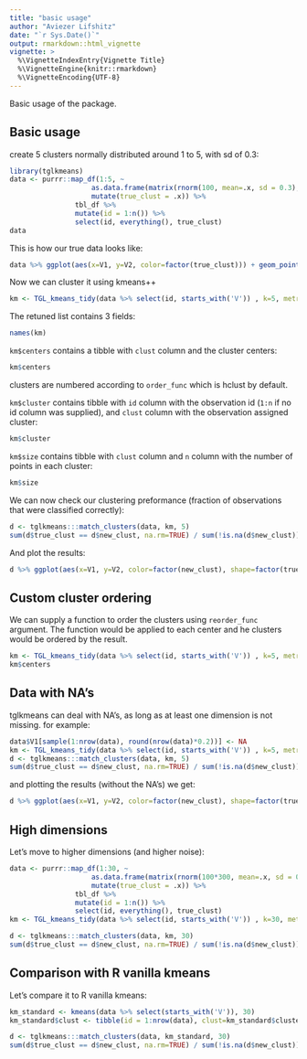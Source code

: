 ```yaml
---
title: "basic usage"
author: "Aviezer Lifshitz"
date: "`r Sys.Date()`"
output: rmarkdown::html_vignette
vignette: >
  %\VignetteIndexEntry{Vignette Title}
  %\VignetteEngine{knitr::rmarkdown}
  %\VignetteEncoding{UTF-8}
---
```


Basic usage of the package.


## Basic usage

create 5 clusters normally distributed around 1 to 5, with sd of 0.3:
```r
library(tglkmeans)
data <- purrr::map_df(1:5, ~ 
					as.data.frame(matrix(rnorm(100, mean=.x, sd = 0.3), ncol = 2)) %>%
					mutate(true_clust = .x)) %>% 
				tbl_df %>% 
				mutate(id = 1:n()) %>%
				select(id, everything(), true_clust)
data
```

This is how our true data looks like:

```r
data %>% ggplot(aes(x=V1, y=V2, color=factor(true_clust))) + geom_point() + scale_color_discrete(name='true cluster')
```

Now we can cluster it using kmeans++
```r
km <- TGL_kmeans_tidy(data %>% select(id, starts_with('V')) , k=5, metric='euclid', verbose=TRUE)
```
The retuned list contains 3 fields:
```r
names(km)
```

`km$centers` contains a tibble with `clust` column and the cluster centers:
```r
km$centers
```
clusters are numbered according to `order_func` which is hclust by default. 

`km$cluster` contains tibble with `id` column with the observation id (`1:n` if no id column was supplied), and `clust` column with the observation assigned cluster:
```r
km$cluster
```

`km$size` contains tibble with `clust` column and `n` column with the number of points in each cluster:
```r
km$size
```

We can now check our clustering preformance (fraction of observations that were classified correctly):
```r
d <- tglkmeans:::match_clusters(data, km, 5)
sum(d$true_clust == d$new_clust, na.rm=TRUE) / sum(!is.na(d$new_clust))
```

And plot the results:
```r
d %>% ggplot(aes(x=V1, y=V2, color=factor(new_clust), shape=factor(true_clust))) + geom_point() + scale_color_discrete(name='cluster') + scale_shape_discrete(name='true cluster')
```
## Custom cluster ordering
We can supply a function to order the clusters using `reorder_func` argument. The function would be applied to each   center and he clusters would be ordered by the result.
```r
km <- TGL_kmeans_tidy(data %>% select(id, starts_with('V')) , k=5, metric='euclid', verbose=FALSE, reorder_func=mean)
km$centers
```

## Data with NA's
tglkmeans can deal with NA's, as long as at least one dimension is not missing. for example:
```r
data$V1[sample(1:nrow(data), round(nrow(data)*0.2))] <- NA
km <- TGL_kmeans_tidy(data %>% select(id, starts_with('V')) , k=5, metric='euclid', verbose=FALSE)
d <- tglkmeans:::match_clusters(data, km, 5)
sum(d$true_clust == d$new_clust, na.rm=TRUE) / sum(!is.na(d$new_clust))
```
and plotting the results (without the NA's) we get:
```r
d %>% ggplot(aes(x=V1, y=V2, color=factor(new_clust), shape=factor(true_clust))) + geom_point() + scale_color_discrete(name='cluster') + scale_shape_discrete(name='true cluster')
```

## High dimensions
Let's move to higher dimensions (and higher noise):
```r
data <- purrr::map_df(1:30, ~ 
					as.data.frame(matrix(rnorm(100*300, mean=.x, sd = 0.7), ncol = 300)) %>%
					mutate(true_clust = .x)) %>% 
				tbl_df %>% 
				mutate(id = 1:n()) %>%
				select(id, everything(), true_clust)
km <- TGL_kmeans_tidy(data %>% select(id, starts_with('V')) , k=30, metric='euclid', verbose=FALSE)
```

```r
d <- tglkmeans:::match_clusters(data, km, 30)
sum(d$true_clust == d$new_clust, na.rm=TRUE) / sum(!is.na(d$new_clust))
```
## Comparison with R vanilla kmeans 
Let's compare it to R vanilla kmeans:

```r
km_standard <- kmeans(data %>% select(starts_with('V')), 30)
km_standard$clust <- tibble(id = 1:nrow(data), clust=km_standard$cluster)

d <- tglkmeans:::match_clusters(data, km_standard, 30)
sum(d$true_clust == d$new_clust, na.rm=TRUE) / sum(!is.na(d$new_clust))

```



